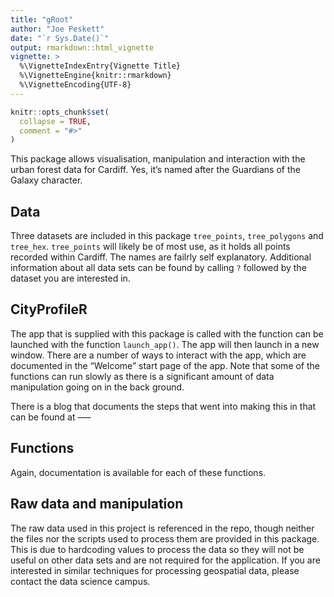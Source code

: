 ```yaml
---
title: "gRoot"
author: "Joe Peskett"
date: "`r Sys.Date()`"
output: rmarkdown::html_vignette
vignette: >
  %\VignetteIndexEntry{Vignette Title}
  %\VignetteEngine{knitr::rmarkdown}
  %\VignetteEncoding{UTF-8}
---
```


```r
knitr::opts_chunk$set(
  collapse = TRUE,
  comment = "#>"
)
```

This package allows visualisation, manipulation and interaction with the urban forest data for Cardiff. Yes, it's named after the Guardians of the Galaxy character. 

## Data

Three datasets are included in this package `tree_points`, `tree_polygons` and `tree_hex`. `tree_points` will likely be of most use, as it holds all points recorded within Cardiff. The names are failrly self explanatory. Additional information about all data sets can be found by calling `?` followed by the dataset you are interested in. 


## CityProfileR

The app that is supplied with this package is called with the function can be launched with the function `launch_app()`. The app will then launch in a new window. There are a number of ways to interact with the app, which are documented in the "Welcome" start page of the app. Note that some of the functions can run slowly as there is a significant amount of data manipulation going on in the back ground. 

There is a blog that documents the steps that went into making this in that can be found at -----

## Functions

Again, documentation is available for each of these functions. 

## Raw data and manipulation

The raw data used in this project is referenced in the repo, though neither the files nor the scripts used to process them are provided in this package. This is due to hardcoding values to process the data so they will not be useful on other data sets and are not required for the application. If you are interested in similar techniques for processing geospatial data, please contact the data science campus.  
